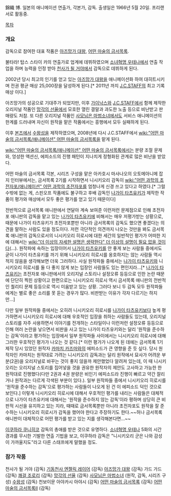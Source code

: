 錦織 博. 일본의 애니메이션 연출가, 각본가, 감독. 출생일은 1966년 5월 20일.
프리랜서로 활동중.

[[목차]]
=== 개요 ===

감독으로 참여한 대표 작품은 [[아즈망가 대왕]], [[어떤 마술의 금서목록]].

불타라! 탑스 스타이 카의 연출가로 업계에 데뷔하였으며 [[소녀혁명 우테나]]에서 연출 작업을 하며 능력을 인정 받아 [[천사가 될 거야]]에서 감독으로 데뷔하게 된다.

2002년 당시 최고의 인기를 얻고 있는 [[아즈망가 대왕]]을 애니메이션화 하여 대히트시키며 전권 평균 매상 25,000장을 달성하게 된다.[* 2011년 까지 [[J.C.STAFF]]의 최고 기록 매상 이다.]

아즈망가의 성공으로 기대주가 되었지만, 이후 [[가이낙스]]와 [[J.C.STAFF]]에서 함께 제작한 오리지널 작품인 [[망각의 선율]]에서 모호한 열린 결말과 과도한 노출 등으로 비난받고 판매량도 처참. 또 다른 오리지널 작품인 [[사모님은 마법소녀]]에서도 서비스 애니메이션의 한계를 드러내며 자신이 원작을 맡은 작품에서는 흥행에서 모두 실패하게 된다.

이후 [[본즈]]에서 [[수왕성]]을 제작하였으며, 2008년에 다시 J.C.STAFF에서 [[wiki:"어떤 마술의 금서목록/애니메이션" 어떤 마술의 금서목록]]을 맡게 된다.

[[wiki:"어떤 마술의 금서목록/애니메이션" 어떤 마술의 금서목록]]에서는 분량 조절 문제와, 엉성한 액션신, 에피소드의 진행 패턴이 지나치게 정형화된 관계로 많은 비난을 받았다. 

어떤 마술의 금서목록 각본, 시리즈 구성을 맡은 아카호시 마사나오의 오토메아니메 잡지 인터뷰에서는, 금서목록 2기를 시작하면서 니시키오리 감독이 [[wiki:"어떤 과학의 초전자포/애니메이션" 어떤 과학의 초전자포]]를 엄청나게 신경 쓰고 있다고 하였다.[* 그럴 수밖에 없는 게, 스핀오프 작품에도 불구하고 후배 감독인 [[나가이 타츠유키]]가 제작한 작품이 평가와 매상에서 모두 좋은 평가를 얻고 있기 때문이다] 

전반적으로 금서목록 애니판에서 연달아 계속 보여준 이런저런 문제점으로 인해 초전자포 애니판의 감독을 맡고 있는 [[나가이 타츠유키]]에 비해서는 매우 저평가받는 상황으로, 때문에 나가이 타츠유키가 초전자포뿐만 아니라 금서목록의 감독도 했으면 좋겠다는 의견을 말하는 사람도 있을 정도이다. 저런 극단적인 의견까지 나오는 것만을 봐도 금서목록 애니판의 감독으로서의 니시키오리 히로시에 대한 세간의 일반적인 평가가 어떠한 지에 대해서는 [[wiki:"더 이상의 자세한 설명은 생략한다" 더 이상의 설명이 필요 없을 것이다]](...). 원작파에 속하는 입장이어서 [[나가이 타츠유키]]를 안 좋게 보는 사람들 중에서도 굳이 나가이 타츠유키를 까기 위해 니시키오리 히로시를 옹호하지는 않는 사람들 역시 적지 않음을 생각해보면 더욱 그러하다. 사실 원작파들 중에서는 [[나가이 타츠유키]]와 니시키오리 히로시를 둘 다 좋지 않게 보는 입장인 사람들도 있는 편인지라...[* [[나가이 타츠유키]]는 초전자포 애니판에서의 오리지널 스토리나 설정오류 등등으로 인한 논란 때문에 단단히 찍힌 상황이고 한편으로는 니시키오리 히로시 역시 금서목록 애니판의 전반적인 퀄리티 문제 등등으로 역시 미움받고 있는 상황. 그러다 보니 두 감독 모두 원작파들에게는 별로 좋은 소리를 못 듣는 경우가 많다. 비판받는 이유가 각자 다르기는 하지만...]

다만 일부 원작파들 중에서는 오히려 니시키오리 히로시를 [[나가이 타츠유키]]보다 높게 평가하면서 니시키오리 히로시에 대해 우호적인 입장을 취하는 사람들도 있는데, 오리지널 스토리를 자주 사용하면서 이야기를 전개하는 스타일이나 이런저런 설정오류 등등으로 인해 여러 논란을 낳으면서 비판을 사고 있는 나가이 타츠유키와는 달리 '원작을 준수하는 감독'이라고 평가하는 입장에서 일부 원작파들 사이에서는 니시키오리 히로시에 대해 그러한 우호적인 평가가 나오는 것 같다.[* 이런 평가가 나오게 된 데에는 금서목록 1기 제작 당시 있었던 원작자 [[카마치 카즈마]]와의 에피소드가 큰 영향을 준 듯 싶다. 당시 원작자인 카마치는 원작대로 가려는 니시키오리 감독과는 달리 원작에서 묘사가 어려운 부분(2권)을 오리지널로 바꾸는 것이 좋지 않을까 제안했었다 알려져 있는데, 이 때 니시키오리는 오리지널 스토리를 집어넣을 것을 권유한 원작자의 제안도 고사하고 가능한 한 원작대로 진행했다(다만 2권과 4권 분량은 비인기 에피소드라 진행이 빠르고 약간 잘리거나 원작과는 다르게 각색된 부분이 있다.). 일부 원작파들 중에서 니시키오리 히로시를 '원작을 준수하는 감독'으로 평가하는 사람들이 나오게 된 건 이 에피소드 덕인 것으로 보인다.] 이렇게 니시키오리 히로시에 대해서 우호적인 평가를 내리는 사람들은 대체적으로 나가이 타츠유키에 대해서는 '원작을 준수하지 않는 감독'이라 평하며 상당히 큰 비판적 시선을 유지하고 있는 지라, 때때로 금서목록뿐만 아니라 초전자포도 원작을 잘 준수하는 니시키오리 히로시가 감독을 했어야 한다고 주장하기도 한다.~~허나 금서목록 애니판이 대체적으로 어떤 평가를 받고 있는 지를 생각해본다면...~~

[[이쿠하라 쿠니히코]] 감독의 총애를 받은 것으로 유명하다. [[소녀혁명 우테나]] 5화의 시간 경과를 무시한 기발한 연출 기법을 보고, 이쿠하라 감독은 "니시키오리 군은 나와 감성이 가까울지도"라고 다른 스태프에게 말했을 정도.

=== 참가 작품 ===
천사가 될 거야 (감독)
[[기동천사 엔젤릭 레이어]] (감독)
[[아즈망가 대왕]] (감독)
가드 가드 (감독)
[[쾌걸 조로리]] (감독)
[[망각의 선율]] (감독)
[[사모님은 마법소녀]] (원작, 감독, 시리즈 구성)
[[수왕성]] (감독)
천보이문 아야카시 아야시 (감독)
[[어떤 마술의 금서목록]] (감독)
[[어떤 마술의 금서목록]]II (감독)
